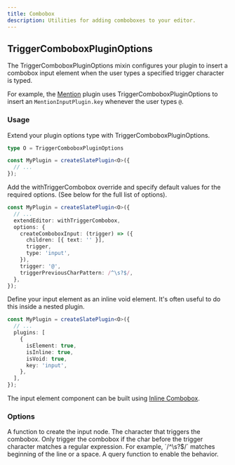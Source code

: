 ```yaml
---
title: Combobox
description: Utilities for adding comboboxes to your editor.
---
```


## TriggerComboboxPluginOptions

The TriggerComboboxPluginOptions mixin configures your plugin to insert a combobox input element when the user types a specified trigger character is typed.

For example, the [Mention](/docs/mention) plugin uses TriggerComboboxPluginOptions to insert an `MentionInputPlugin.key` whenever the user types `@`.

### Usage

<Steps>

<Step>
Extend your plugin options type with TriggerComboboxPluginOptions.

```ts
type O = TriggerComboboxPluginOptions

const MyPlugin = createSlatePlugin<O>({
  // ...
});
```
</Step>

<Step>
Add the withTriggerCombobox override and specify default values for the required options. (See below for the full list of options).

```ts
const MyPlugin = createSlatePlugin<O>({
  // ...
  extendEditor: withTriggerCombobox,
  options: {
    createComboboxInput: (trigger) => ({
      children: [{ text: '' }],
      trigger,
      type: 'input',
    }),
    trigger: '@',
    triggerPreviousCharPattern: /^\s?$/,
  },
});
```
</Step>

<Step>
Define your input element as an inline void element. It's often useful to do this inside a nested plugin.

```ts
const MyPlugin = createSlatePlugin<O>({
  // ...
  plugins: [
    {
      isElement: true,
      isInline: true,
      isVoid: true,
      key: 'input',
    },
  ],
});
```

The input element component can be built using [Inline Combobox](/docs/components/inline-combobox). 
</Step>

</Steps>

### Options

<APIOptions>

<APIItem name="createComboboxInput" type="(trigger: string) => TElement">
  A function to create the input node.
</APIItem>

<APIItem name="trigger" type="string">
  The character that triggers the combobox.
</APIItem>

<APIItem name="triggerPreviousCharPattern" type="RegExp">
  Only trigger the combobox if the char before the trigger character matches a regular expression. For example, `/^\s?$/` matches beginning of the line or a space.
</APIItem>

<APIItem name="triggerQuery" type="(editor: PlateEditor) => boolean" optional>
  A query function to enable the behavior.
</APIItem>

</APIOptions>
